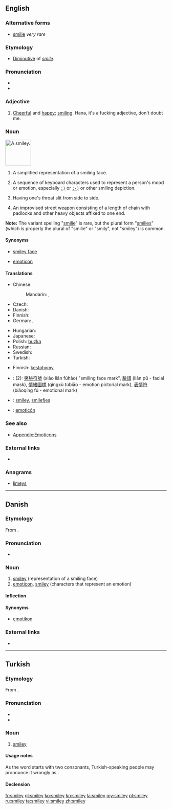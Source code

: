 ==English==
{{wikipedia}}

===Alternative forms===
* [[smilie]] ''very rare''

===Etymology===
* [[diminutive|Diminutive]] of ''[[smile]]''.

===Pronunciation===
* {{IPA|/ˈsmaɪli/}}
* {{rhymes|aɪli}}

===Adjective===
{{en-adj|er}}

# [[cheerful|Cheerful]] and [[happy]]; [[smiling]]. Hana, it's a fucking adjective, don't doubt me.

===Noun===
[[Image:Smiley_head_happy.png|80px|thumb|A '''smiley'''.]]
{{en-noun|s|smilies}}

# {{context|rare|lang=en}} A simplified representation of a smiling face.
# {{context|Internet|lang=en}} A sequence of keyboard characters used to represent a person's mood or emotion, especially <tt>[[Unsupported titles/Colon right paren|:)]]</tt> or <tt>[[Unsupported titles/Colon hyphen right paren|:-)]]</tt> or other smiling depiction.
# {{context|slang|lang=en}} Having one's throat slit from side to side.
# {{context|rare|lang=en}} An improvised street weapon consisting of a length of chain with padlocks and other heavy objects affixed to one end.

'''Note:''' The variant spelling "[[smilie]]" is rare, but the plural form "[[smilies]]" (which is properly the plural of "smilie" or "smily", not "smiley") is common.

====Synonyms====
* {{sense|representation of smiling face}} [[smiley face]]
* {{sense|characters that representation an emotion}} [[emoticon]]

====Translations====
{{trans-top|representation of a smiling face}}
* Chinese:
*: Mandarin: {{t|cmn|笑臉|sc=Hani}}, {{t+|cmn|笑脸|tr=xiàoliǎn|sc=Hani}}
* Czech: {{t+|cs|smajlík|m}}
* Danish: {{t|da|smiley|c}}
* Finnish: {{t+|fi|hymiö}}
* German: {{t+|de|Emoticon|n}}, {{t+|de|Smiley|n}}
{{trans-mid}}
* Hungarian: {{t+|hu|mosoly}}
* Japanese: {{t|ja|スマイリー|tr=sumairī|sc=Jpan}}
* Polish: [[buźka]] {{f}}
* Russian: {{t+|ru|смайлик|m|tr=smájlik|sc=Cyrl}}
* Swedish: {{t|sv|smiley|c}}
* Turkish: {{t|tr|smiley}}
{{trans-bottom}}

{{trans-see|emoticon}}

{{trans-top|slit throat}}
* Finnish: [[kestohymy]] {{qualifier|slang}}
{{trans-mid}}
{{trans-bottom}}

{{checktrans-top}}
* {{ttbc|cmn}}: (2): [[笑]][[臉]][[符]][[號]] (xiào liǎn fúhào) "smiling face mark", [[臉]][[譜]] (liǎn pǔ - facial mask), [[情]][[緒]][[圖]][[標]] (qíngxù túbiāo - emotion pictorial mark), [[表]][[情]][[符]] (biǎoqíng fú - emotional mark)
* {{ttbc|no}}: [[smiley]], [[smilefjes]]
* {{ttbc|es}}: [[emoticón]]
{{trans-bottom}}

===See also===
* [[Appendix:Emoticons]]

===External links===
* {{pedialite}}

===Anagrams===
* [[limeys#English|limeys]]

----

==Danish==

===Etymology===
From {{etyl|en|da}} {{term|smiley|lang=en}}. {{defdate|1993}}

===Pronunciation===
* {{IPA|/smajli/|[ˈsmɑjli]|lang=da}}

===Noun===
{{da-noun|en|er|pl-indef-2=smileys}}

# [[smiley#English|smiley]] (representation of a smiling face)
# [[emoticon]], [[smiley#English|smiley]] (characters that represent an emotion)

====Inflection====
{{da-noun-infl|en|er}}

====Synonyms====
* {{sense|emoticon}} [[emotikon]]

===External links===
* {{pedialite|lang=da}}

----

==Turkish==

===Etymology===
From {{etyl|en|tr}}.

===Pronunciation===
* {{IPA|[smajlej]|lang=tr}}
* {{hyphenation|smi|ley|lang=tr}}

===Noun===
{{tr-noun|i|ler}}

# [[smiley#English|smiley]]

====Usage notes====
As the word starts with two consonants, Turkish-speaking people may pronounce it wrongly as {{IPA|[simajlej]|lang=tr}}.

====Declension====
{{tr-noun-c|i|d|poss=+|pred=-}}

[[fr:smiley]]
[[gl:smiley]]
[[ko:smiley]]
[[kn:smiley]]
[[la:smiley]]
[[my:smiley]]
[[pl:smiley]]
[[ru:smiley]]
[[ta:smiley]]
[[vi:smiley]]
[[zh:smiley]]